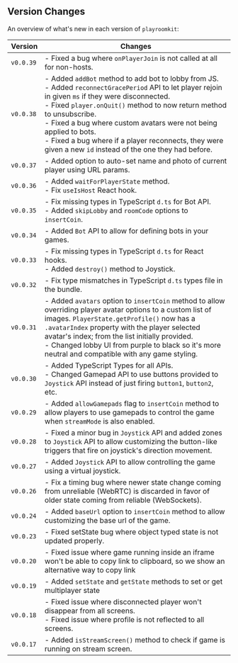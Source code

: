 ## Version Changes

An overview of what's new in each version of `playroomkit`:

| Version   | Changes                                                                                                                              |
| --------- | ------------------------------------------------------------------------------------------------------------------------------------ |
| `v0.0.39` | - Fixed a bug where `onPlayerJoin` is not called at all for non-hosts. |
| `v0.0.38` | - Added `addBot` method to add bot to lobby from JS.<br/> - Added `reconnectGracePeriod` API to let player rejoin in given `ms` if they were disconnected.<br/> - Fixed `player.onQuit()` method to now return method to unsubscribe.<br/> - Fixed a bug where custom avatars were not being applied to bots. <br/> - Fixed a bug where if a player reconnects, they were given a new `id` instead of the one they had before.|
| `v0.0.37` | - Added option to auto-set name and photo of current player using URL params. |
| `v0.0.36` | - Added `waitForPlayerState` method. <br/> - Fix `useIsHost` React hook. |
| `v0.0.35` | - Fix missing types in TypeScript `d.ts` for Bot API.<br/> - Added `skipLobby` and `roomCode` options to `insertCoin`.|
| `v0.0.34` | - Added `Bot` API to allow for defining bots in your games. |
| `v0.0.33` | - Fix missing types in TypeScript `d.ts` for React hooks.<br/> - Added `destroy()` method to Joystick.|
| `v0.0.32` | - Fix type mismatches in TypeScript `d.ts` types file in the bundle. |
| `v0.0.31` | - Added `avatars` option to `insertCoin` method to allow overriding player avatar options to a custom list of images. `PlayerState.getProfile()` now has a `.avatarIndex` property with the player selected avatar's index; from the list initially provided. <br/> - Changed lobby UI from purple to black so it's more neutral and compatible with any game styling.  |
| `v0.0.30` | - Added TypeScript Types for all APIs.<br/> - Changed Gamepad API to use buttons provided to `Joystick` API instead of just firing `button1`, `button2`, etc. |
| `v0.0.29` | - Added `allowGamepads` flag to `insertCoin` method to allow players to use gamepads to control the game when `streamMode` is also enabled. |                            |
| `v0.0.28` | - Fixed a minor bug in `Joystick` API and added zones to `Joystick` API to allow customizing the button-like triggers that fire on joystick's direction movement. |
| `v0.0.27` | - Added `Joystick` API to allow controlling the game using a virtual joystick. |
| `v0.0.26` | - Fix a timing bug where newer state change coming from unreliable (WebRTC) is discarded in favor of older state coming from reliable (WebSockets). |
| `v0.0.24` | - Added `baseUrl` option to `insertCoin` method to allow customizing the base url of the game. |
| `v0.0.23` | - Fixed setState bug where object typed state is not updated properly. |
| `v0.0.20` | - Fixed issue where game running inside an iframe won't be able to copy link to clipboard, so we show an alternative way to copy link |
| `v0.0.19` | - Added `setState` and `getState` methods to set or get multiplayer state |
| `v0.0.18` | - Fixed issue where disconnected player won't disappear from all screens. <br/> - Fixed issue where profile is not reflected to all screens. |
| `v0.0.17` | - Added `isStreamScreen()` method to check if game is running on stream screen.
